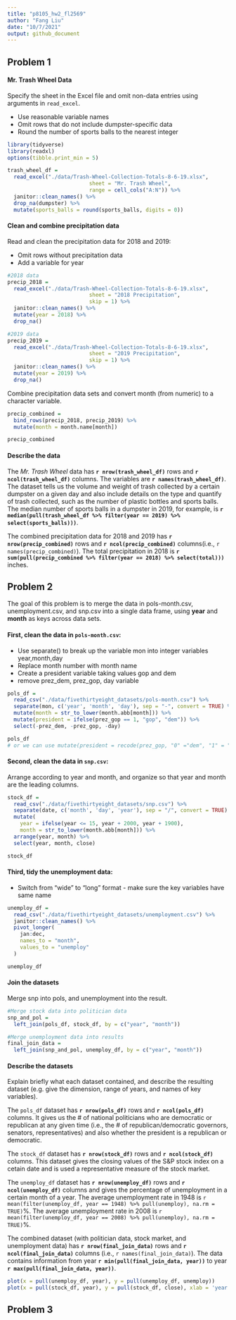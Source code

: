 ```yaml
---
title: "p8105_hw2_fl2569"
author: "Fang Liu"
date: "10/7/2021"
output: github_document
---
```


## Problem 1

#### Mr. Trash Wheel Data
Specify the sheet in the Excel file and omit non-data entries using arguments in `read_excel`. 

* Use reasonable variable names 
* Omit rows that do not include dumpster-specific data 
* Round the number of sports balls to the nearest integer 

```r
library(tidyverse)
library(readxl)
options(tibble.print_min = 5)
```

```r
trash_wheel_df = 
  read_excel("./data/Trash-Wheel-Collection-Totals-8-6-19.xlsx", 
                          sheet = "Mr. Trash Wheel", 
                          range = cell_cols("A:N")) %>% 
  janitor::clean_names() %>% 
  drop_na(dumpster) %>%
  mutate(sports_balls = round(sports_balls, digits = 0))
```

#### Clean and combine precipitation data
Read and clean the precipitation data for 2018 and 2019:

* Omit rows without precipitation data 
* Add a variable for year

```r
#2018 data
precip_2018 =
  read_excel("./data/Trash-Wheel-Collection-Totals-8-6-19.xlsx",
                          sheet = "2018 Precipitation", 
                          skip = 1) %>% 
  janitor::clean_names() %>% 
  mutate(year = 2018) %>% 
  drop_na() 

#2019 data
precip_2019 =
  read_excel("./data/Trash-Wheel-Collection-Totals-8-6-19.xlsx",
                          sheet = "2019 Precipitation", 
                          skip = 1) %>%
  janitor::clean_names() %>% 
  mutate(year = 2019) %>% 
  drop_na()
```

Combine precipitation data sets and convert month (from numeric) to a character variable.
```r
precip_combined =
  bind_rows(precip_2018, precip_2019) %>% 
  mutate(month = month.name[month])

precip_combined
```

#### Describe the data

The *Mr. Trash Wheel* data has **`r nrow(trash_wheel_df)`** rows and **`r ncol(trash_wheel_df)`** columns. The variables are **`r names(trash_wheel_df)`**. The dataset tells us the volume and weight of trash collected by a certain dumpster on a given day and also include details on the type and quantify of trash collected, such as the number of plastic bottles and sports balls. The median number of sports balls in a dumpster in 2019, for example, is **`r median(pull(trash_wheel_df %>% filter(year == 2019) %>% select(sports_balls)))`**. 

The combined precipitation data for 2018 and 2019 has **`r nrow(precip_combined)`** rows and **`r ncol(precip_combined)`** columns(i.e., `r names(precip_combined)`). The total precipitation in 2018 is **`r sum(pull(precip_combined %>% filter(year == 2018) %>% select(total)))`** inches.


## Problem 2
The goal of this problem is to merge the data in pols-month.csv, unemployment.csv, and snp.csv into a single data frame, using **year** and **month** as keys across data sets. 

#### First, clean the data in `pols-month.csv`: 
* Use separate() to break up the variable mon into integer variables year,month,day
* Replace month number with month name
* Create a president variable taking values gop and dem
* remove prez_dem, prez_gop, day variable
```r
pols_df =
  read_csv("./data/fivethirtyeight_datasets/pols-month.csv") %>% 
  separate(mon, c('year', 'month', 'day'), sep = "-", convert = TRUE) %>%
  mutate(month = str_to_lower(month.abb[month])) %>% 
  mutate(president = ifelse(prez_gop == 1, "gop", "dem")) %>% 
  select(-prez_dem, -prez_gop, -day)

pols_df
# or we can use mutate(president = recode(prez_gop, "0" ="dem", "1" = "gop", "2" = "gop"))
```

#### Second, clean the data in `snp.csv`:
Arrange according to year and month, and organize so that year and month are the leading columns.
```r
stock_df =
  read_csv("./data/fivethirtyeight_datasets/snp.csv") %>% 
  separate(date, c('month', 'day', 'year'), sep = "/", convert = TRUE) %>%
  mutate(
    year = ifelse(year <= 15, year + 2000, year + 1900), 
    month = str_to_lower(month.abb[month])) %>% 
  arrange(year, month) %>%
  select(year, month, close)

stock_df
```

#### Third, tidy the unemployment data:
* Switch from "wide" to "long" format - make sure the key variables have same name
```r
unemploy_df =
  read_csv("./data/fivethirtyeight_datasets/unemployment.csv") %>% 
  janitor::clean_names() %>%
  pivot_longer(
    jan:dec,
    names_to = "month",
    values_to = "unemploy"
  )

unemploy_df
```

#### Join the datasets 
Merge snp into pols, and unemployment into the result.
```r
#Merge stock data into politician data
snp_and_pol =
  left_join(pols_df, stock_df, by = c("year", "month"))

#Merge unemployment data into results
final_join_data =
  left_join(snp_and_pol, unemploy_df, by = c("year", "month"))
```

#### Describe the datasets 
Explain briefly what each dataset contained, and describe the resulting dataset (e.g. give the dimension, range of years, and names of key variables).

The `pols_df` dataset has **`r nrow(pols_df)`** rows and **`r ncol(pols_df)`** columns. It gives us the # of national politicians who are democratic or republican at any given time (i.e., the # of republican/democratic governors, senators, representatives) and also whether the president is a republican or democratic. 

The `stock_df` dataset has  **`r nrow(stock_df)`** rows and **`r ncol(stock_df)`** columns. This dataset gives the closing values of the S&P stock index on a cetain date and is used a representative measure of the stock market. 

The `unemploy_df` dataset has **`r nrow(unemploy_df)`** rows and **`r ncol(unemploy_df)`** columns and gives the percentage of unemployment in a certain month of a year. The average unemployment rate in 1948 is `r mean(filter(unemploy_df, year == 1948) %>% pull(unemploy), na.rm = TRUE)`%. The average unemployment rate in 2008 is `r mean(filter(unemploy_df, year == 2008) %>% pull(unemploy), na.rm = TRUE)`%.

The combined dataset (with politician data, stock market, and unemployment data) has **`r nrow(final_join_data)`** rows and **`r ncol(final_join_data)`** columns (i.e., `r names(final_join_data)`). The data contains information from year **`r min(pull(final_join_data, year))`** to year **`r max(pull(final_join_data, year))`**. 

```r
plot(x = pull(unemploy_df, year), y = pull(unemploy_df, unemploy))
plot(x = pull(stock_df, year), y = pull(stock_df, close), xlab = 'year', ylab = 'S&P price($)')
```


## Problem 3 